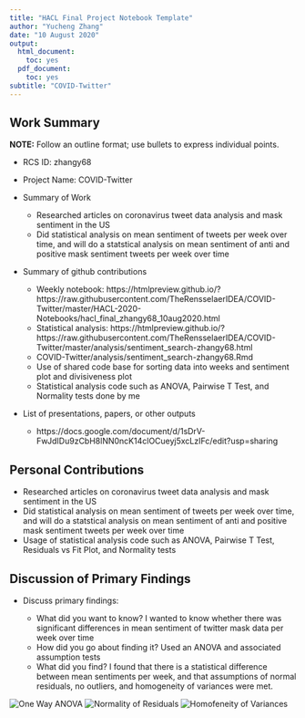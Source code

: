 ```yaml
---
title: "HACL Final Project Notebook Template"
author: "Yucheng Zhang"
date: "10 August 2020"
output:
  html_document:
    toc: yes
  pdf_document:
    toc: yes
subtitle: "COVID-Twitter"
---
```


## Work Summary	

**NOTE:** Follow an outline format; use bullets to express individual points. 

* RCS ID: zhangy68
* Project Name: COVID-Twitter
* Summary of Work

    * Researched articles on coronavirus tweet data analysis and mask sentiment in the US
    * Did statistical analysis on mean sentiment of tweets per week over time, and will do a statstical analysis on mean sentiment of anti and positive mask sentiment tweets per week over time
    
* Summary of github contributions 
    * Weekly notebook: https://htmlpreview.github.io/?https://raw.githubusercontent.com/TheRensselaerIDEA/COVID-Twitter/master/HACL-2020-Notebooks/hacl_final_zhangy68_10aug2020.html
    * Statistical analysis: https://htmlpreview.github.io/?https://raw.githubusercontent.com/TheRensselaerIDEA/COVID-Twitter/master/analysis/sentiment_search-zhangy68.html
    * COVID-Twitter/analysis/sentiment_search-zhangy68.Rmd
    * Use of shared code base for sorting data into weeks and sentiment plot and divisiveness plot
    * Statistical analysis code such as ANOVA, Pairwise T Test, and Normality tests done by me
    
* List of presentations,  papers, or other outputs

    * https://docs.google.com/document/d/1sDrV-FwJdIDu9zCbH8lNN0ncK14clOCueyj5xcLzIFc/edit?usp=sharing
    

## Personal Contributions

  * Researched articles on coronavirus tweet data analysis and mask sentiment in the US
  * Did statistical analysis on mean sentiment of tweets per week over time, and will do a statstical analysis on mean sentiment of anti and positive mask sentiment tweets per week over time
  * Usage of statistical analysis code such as ANOVA, Pairwise T Test, Residuals vs Fit Plot, and Normality tests

## Discussion of Primary Findings 	

* Discuss primary findings: 

    * What did you want to know? I wanted to know whether there was significant differences in mean sentiment of twitter mask data per week over time
    * How did you go about finding it? Used an ANOVA and associated assumption tests
    * What did you find? I found that there is a statistical difference between mean sentiments per week, and that assumptions of normal residuals, no outliers, and homogeneity of variances were met.
	
![One Way ANOVA](zhangy68images/anova.PNG)
![Normality of Residuals](zhangy68images/anova2.PNG)
![Homofeneity of Variances](zhangy68images/anova3.PNG)
